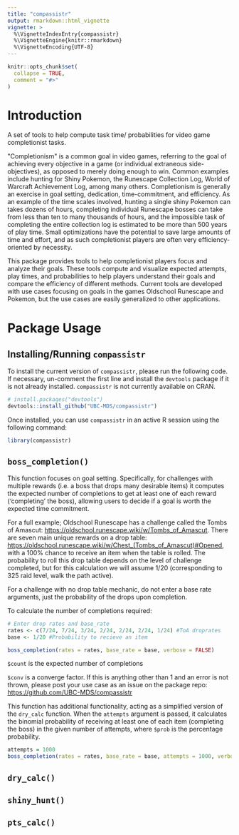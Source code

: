 ```yaml
---
title: "compassistr"
output: rmarkdown::html_vignette
vignette: >
  %\VignetteIndexEntry{compassistr}
  %\VignetteEngine{knitr::rmarkdown}
  %\VignetteEncoding{UTF-8}
---
```


```r
knitr::opts_chunk$set(
  collapse = TRUE,
  comment = "#>"
)
```

# Introduction

A set of tools to help compute task time/ probabilities for video game completionist tasks.

\"Completionism\" is a common goal in video games, referring to the goal of achieving every objective in a game (or individual extraneous side-objectives), as opposed to merely doing enough to win. Common examples include hunting for Shiny Pokemon, the Runescape Collection Log, World of Warcraft Achievement Log, among many others. Completionism is generally an exercise in goal setting, dedication, time-commitment, and efficiency. As an example of the time scales involved, hunting a single shiny Pokemon can takes dozens of hours, completing individual Runescape bosses can take from less than ten to many thousands of hours, and the impossible task of completing the entire collection log is estimated to be more than 500 years of play time. Small optimizations have the potential to save large amounts of time and effort, and as such completionist players are often very efficiency-oriented by necessity.

This package provides tools to help completionist players focus and analyze their goals. These tools compute and visualize expected attempts, play times, and probabilities to help players understand their goals and compare the efficiency of different methods. Current tools are developed with use cases focusing on goals in the games Oldschool Runescape and Pokemon, but the use cases are easily generalized to other applications.

# Package Usage

## Installing/Running `compassistr`

To install the current version of `compassistr`, please run the following code. If necessary, un-comment the first line and install the `devtools` package if it is not already installed. `compassistr` is not currently available on CRAN.

```r
# install.packages("devtools")
devtools::install_github("UBC-MDS/compassistr")
```

Once installed, you can use `compassistr` in an active R session using the following command:

```r
library(compassistr)
```

## `boss_completion()`

This function focuses on goal setting. Specifically, for challenges with multiple rewards (i.e. a boss that drops many desirable items) it computes the expected number of completions to get at least one of each reward ('completing' the boss), allowing users to decide if a goal is worth the expected time commitment.

For a full example; Oldschool Runescape has a challenge called the Tombs of Amascut: <https://oldschool.runescape.wiki/w/Tombs_of_Amascut>. There are seven main unique rewards on a drop table: [https://oldschool.runescape.wiki/w/Chest\_(Tombs_of_Amascut)#Opened](https://oldschool.runescape.wiki/w/Chest_(Tombs_of_Amascut)#Opened), with a 100% chance to receive an item when the table is rolled. The probability to roll this drop table depends on the level of challenge completed, but for this calculation we will assume 1/20 (corresponding to 325 raid level, walk the path active).

For a challenge with no drop table mechanic, do not enter a base rate arguments, just the probability of the drops upon completion.

To calculate the number of completions required:

```r
# Enter drop rates and base_rate
rates <- c(7/24, 7/24, 3/24, 2/24, 2/24, 2/24, 1/24) #ToA droprates
base <- 1/20 #Probability to recieve an item

boss_completion(rates = rates, base_rate = base, verbose = FALSE)

```

`$count` is the expected number of completions

`$conv` is a converge factor. If this is anything other than 1 and an error is not thrown, please post your use case as an issue on the package repo: <https://github.com/UBC-MDS/compassistr>

This function has additional functionality, acting as a simplified version of the `dry_calc` function. When the `attempts` argument is passed, it calculates the binomial probability of receiving at least one of each item (completing the boss) in the given number of attempts, where `$prob` is the percentage probability.

```r
attempts = 1000
boss_completion(rates = rates, base_rate = base, attempts = 1000, verbose = FALSE)
```

## `dry_calc()`

## `shiny_hunt()`

## `pts_calc()` 

## 

\
